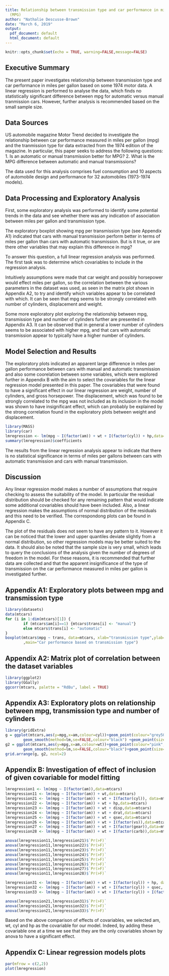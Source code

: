 ---
title: Relationship between transmission type and car performance in miles per gallon
  (MPG)
author: "Nathalie Descusse-Brown"
date: "March 6, 2019"
output:
  pdf_document: default
  html_document: default
---

```{r setup, include=FALSE}
knitr::opts_chunk$set(echo = TRUE, warning=FALSE,message=FALSE)
```

## Executive Summary

The present paper investigates relationship between transmission type and car performance in miles per gallon
based on some 1974 motor data. A linear regression is performed to analyse the data, which finds no statistically significant difference between mpg for automatic versus manual tranmission cars. However, further analysis is recommended based on the small sample size.

## Data Sources

US automobile magazine Motor Trend decided to investigate the relationship between car performance measured in miles per gallon (mpg) and the tranmission type for data extracted from the 1974 edition of the magazine. In particular, this paper seeks to address the following questions:
1. Is an automatic or manual transmission better for MPG?
2. What is the MPG difference between automatic and manual transmissions? 

The data used for this analysis comprises fuel consumption and 10 aspects of automobile design and performance for 32 automobiles (1973-1974 models).

## Data Processing and Exploratory Analysis

First, some exploratory analysis was performed to identify some potential trends in the data and see whether there was any indication of association between miles per gallon and transmission type.

The exploratory boxplot showing mpg per transmission type (see Appendix A1) indicated that cars with manual transmission perform better in terms of miles per gallon than cars with automatic transmission. But is it true, or are there other variables that may explain this difference in mpg?

To answer this question, a full linear regression analysis was performed. The first task was to determine which covariables to include in the regression analysis. 

Intuitively assumptions were made that car weight and possibly horsepower would effect miles per gallon, so the correlation between the various parameters in the dataset was used, as seen in the matrix plot shown in Appendix A2, to try and identify which variables appear to be correlated with which. It can be seen that mpg seems to be strongly correlated with number of cylinders, displacement and weight. 

Some more exploratory plot exploring the relationship between mpg, transmission type and number of cylinders further are presented in Appendix A3. It can be observed that in general a lower number of cylinders seems to be associated with higher mpg, and that cars with automatic transmission appear to typically have a higher number of cylinders.


## Model Selection and Results

The exploratory plots indicated an apparent large difference in miles per gallon performance between cars with manual and automatic transmission and also some coorelation between some variables, which were explored further in Appendix B with the aim to select the covariables for the linear regression model presented in this paper. The covariables that were found to have a significant effect in our linear regression are weight, number of cylinders, and gross horsepower. The displacement, which was found to be strongly correlated to the mpg was not included as its inclusion in the model was shown to have insignificant effect, which can probably be explained by the strong correlation found in the exploratory plots between weight and displacement.

```{r multivariate regression}
library(MASS)
library(car)
lmregression <- lm(mpg ~ I(factor(am)) + wt + I(factor(cyl)) + hp,data=mtcars)
summary(lmregression)$coefficients
```

The results from the linear regression analysis appear to indicate that there is no statistical significance in terms of miles per gallons between cars with automatic transmission and cars with manual transmission.

## Discussion

Any linear regression model makes a number of assumptions that require checking to assess the suitability of the model. In particular the residual distribution should be checked for any remaining pattern that would indicate some additional covariables should have been included. Also, a linear regression makes the assumptions of normal distribution of the residuals and this need to be verified. The correspondong plots can be found in Appendix C.

The plot of the residuals does not seem to have any pattern to it. However it can be noticed that the lower and upper quantiles deviate slightly from a normal distribution, so other regression models may be better suited to the data. It should also be noted that the sample size is very small, which leads to query the conclusions of the analysis given the number of degrees of freedom in the model. For these reasons, it is recommended that further data are collected and that the apparent insignificance of the type of transmission on the car performance measured in miles per gallon is investigated further.

## Appendix A1: Exploratory plots between mpg and transmission type

```{r mtcarsloading, out.width = '300px', dpi=300}
library(datasets)
data(mtcars)
for (i in 1:dim(mtcars)[1]) {
        if (mtcars$am[i]==1) {mtcars$trans[i] <- "manual"}
        else mtcars$trans[i] <- "automatic"
}
boxplot(mtcars$mpg ~ trans, data=mtcars, xlab="transmission type",ylab="miles per gallon (mpg)"
        ,main="Car performance based on transmission type")
```

## Appendix A2: Matrix plot of correlation between the dataset variables

```{r ggpairexploratory, out.width = '300px', dpi=300}
library(ggplot2)
library(GGally)
ggcorr(mtcars, palette = "RdBu", label = TRUE)
```

## Appendix A3: Exploratory plots on relationship between mpg, transmission type and number of cylinders

```{r moreexplo, out.width = '350px', dpi=300}
library(gridExtra) 
g = ggplot(mtcars,aes(y=mpg,x=am,colour=cyl))+geom_point(colour="grey50",size=5)+
        geom_smooth(method=lm,se=FALSE,colour="black") +geom_point(size=4)
g2 = ggplot(mtcars,aes(y=mpg,x=am,colour=wt))+geom_point(colour="pink",size=5)+
        geom_smooth(method=lm,se=FALSE,colour="black")+geom_point(size=4)
grid.arrange(g, g2, ncol=2)
```


## Appendix B: Investigation of effect of inclusion of given covariable for model fitting

```{r modelfit, out.width = '400px', dpi=300}
lmregression1 <- lm(mpg ~ I(factor(am)),data=mtcars)
lmregression11 <- lm(mpg ~ I(factor(am)) + wt,data=mtcars)
lmregression21 <- lm(mpg ~ I(factor(am)) + wt + I(factor(cyl)), data=mtcars)
lmregression22 <- lm(mpg ~ I(factor(am)) + wt + hp,data=mtcars)
lmregression23 <- lm(mpg ~ I(factor(am)) + wt + disp,data=mtcars)
lmregression24 <- lm(mpg ~ I(factor(am)) + wt + drat,data=mtcars)
lmregression25 <- lm(mpg ~ I(factor(am)) + wt + qsec,data=mtcars)
lmregression26 <- lm(mpg ~ I(factor(am)) + wt + I(factor(vs)),data=mtcars)
lmregression27 <- lm(mpg ~ I(factor(am)) + wt + I(factor(gear)),data=mtcars)
lmregression28 <- lm(mpg ~ I(factor(am)) + wt + I(factor(carb)),data=mtcars)

anova(lmregression11,lmregression21)$`Pr(>F)`
anova(lmregression11,lmregression22)$`Pr(>F)`
anova(lmregression11,lmregression23)$`Pr(>F)`
anova(lmregression11,lmregression24)$`Pr(>F)`
anova(lmregression11,lmregression25)$`Pr(>F)`
anova(lmregression11,lmregression26)$`Pr(>F)`
anova(lmregression11,lmregression27)$`Pr(>F)`
anova(lmregression11,lmregression28)$`Pr(>F)`

lmregression31 <- lm(mpg ~ I(factor(am)) + wt + I(factor(cyl)) + hp, data=mtcars)
lmregression32 <- lm(mpg ~ I(factor(am)) + wt + I(factor(cyl)) + qsec, data=mtcars)
lmregression33 <- lm(mpg ~ I(factor(am)) + wt + I(factor(cyl)) + I(factor(vs)), data=mtcars)

anova(lmregression21,lmregression31)$`Pr(>F)`
anova(lmregression21,lmregression32)$`Pr(>F)`
anova(lmregression21,lmregression33)$`Pr(>F)`
```

Based on the above comparison of effects of covariables, we selected am, wt, cyl and hp as the covariable for our model. Indeed, by adding these covariable one at a time we see that they are the only covariables shown by anova to have a significant effect.

## Appendix C: Linear regression models plots

```{r regressioncheck, out.width = '400px', dpi=300}
par(mfrow = c(2,2))
plot(lmregression)
```

